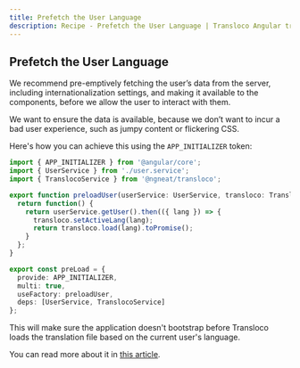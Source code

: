```yaml
---
title: Prefetch the User Language
description: Recipe - Prefetch the User Language | Transloco Angular translations (i18n)
---
```


## Prefetch the User Language

We recommend pre-emptively fetching the user’s data from the server, including internationalization settings, and making it available to the components, before we allow the user to interact with them.

We want to ensure the data is available, because we don’t want to incur a bad user experience, such as jumpy content or flickering CSS.

Here's how you can achieve this using the `APP_INITIALIZER` token:

```ts
import { APP_INITIALIZER } from '@angular/core';
import { UserService } from './user.service';
import { TranslocoService } from '@ngneat/transloco';

export function preloadUser(userService: UserService, transloco: TranslocoService) {
  return function() {
    return userService.getUser().then(({ lang }) => {
      transloco.setActiveLang(lang);
      return transloco.load(lang).toPromise();
    }
  };
}

export const preLoad = {
  provide: APP_INITIALIZER,
  multi: true,
  useFactory: preloadUser,
  deps: [UserService, TranslocoService]
};
```

This will make sure the application doesn't bootstrap before Transloco loads the translation file based on the current user's language.

You can read more about it in [this article](https://netbasal.com/optimize-user-experience-while-your-angular-app-loads-7e982a67ff1a).
